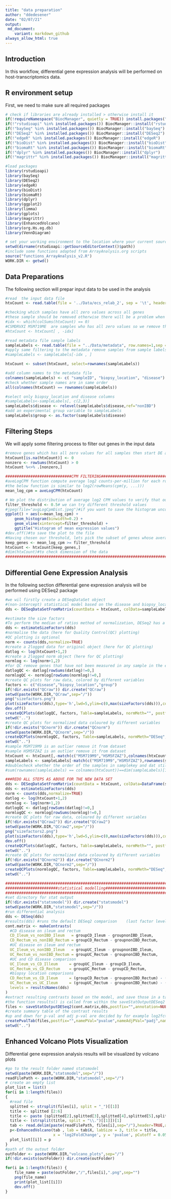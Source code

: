 ```yaml
---
title: "data preparation"
author: "ddedesener"
date: "02/07/21"
output:
 md_document:
    variant: markdown_github
always_allow_html: true
---
```

## Introduction 
In this workflow, differential gene expression analysis will be performed on host-transcriptomics data.

## R environment setup
First, we need to make sure all required packages 
```r
# check if libraries are already installed > otherwise install it
if(!requireNamespace("BiocManager", quietly = TRUE)) install.packages("BiocManager",repos = "http://cran.us.r-project.org")
if(!"rstudioapi" %in% installed.packages()) BiocManager::install("rstudioapi")
if(!"baySeq" %in% installed.packages()) BiocManager::install("baySeq")
if(!"DESeq2" %in% installed.packages()) BiocManager::install("DESeq2")
if(!"edgeR" %in% installed.packages()) BiocManager::install("edgeR")
if(!"bioDist" %in% installed.packages()) BiocManager::install("bioDist")
if(!"biomaRt" %in% installed.packages()) BiocManager::install("biomaRt")
if(!"dplyr" %in% installed.packages()) BiocManager::install("dplyr")
if(!"magrittr" %in% installed.packages()) BiocManager::install("magrittr")

#load packages
library(rstudioapi)
library(baySeq)
library(DESeq2)
library(edgeR)
library(bioDist)
library(biomaRt)
library(dplyr)
library(ggplot2)
library(limma)
library(gplots)
library(magrittr)
library(EnhancedVolcano)
library(org.Hs.eg.db)
library(VennDiagram)

# set your working environment to the location where your current source file is saved into.
setwd(dirname(rstudioapi::getSourceEditorContext()$path))
#include some functions adapted from ArrayAnalysis.org scripts
source("functions_ArrayAnalysis_v2.R")
WORK.DIR <- getwd()
```

## Data Preparations
The following section will prepar input data to be used in the analysis
```r
#read  the input data file
htxCount <- read.table(file = '../Data/ecs_relab_2', sep = '\t', header = TRUE)

#checking which samples have all zero values across all genes
#these sample should be removed otherwise there will be a problem when calculating estimate size factors
#idx <- which(colSums(htxCount) == 0)
#CSMDRVXI MSM719ME  are samples who has all zero values so we remove them
#htxCount <- htxCount[ , -idx]

#read metadata file sample labels
sampleLabels <- read.table(file = "../Data/metadata", row.names=1,sep = '\t', stringsAsFactors = TRUE)
#apply same filtering to the metadata remove samples from sample labels metadata
#sampleLabels <- sampleLabels[-idx , ]

htxCount <- subset(htxCount, select=rownames(sampleLabels))

#add column names to the metadata file
colnames(sampleLabels) <- c( "sampleID", "biopsy_location", "disease")
#check whether sample names are in same order
all(colnames(htxCount) == rownames(sampleLabels))

#select only biopsy_location and disease columns
#sampleLabels<-sampleLabels[, c(2,3)]
sampleLabels$disease <- relevel(sampleLabels$disease,ref="nonIBD")
#add an experimental group variable to sampleLabels
sampleLabels$group <- as.factor(sampleLabels$disease)
```

## Filtering Steps
We will apply some filtering process to filter out genes in the input data
```r
#remove genes which has all zero values for all samples then start DE analysis
htxCount[is.na(htxCount)] <- 0
nonzero <- rowSums(htxCount) > 0
htxCount %<>% .[nonzero,]

#############################CPM FILTERING#############################################
#aveLogCPM function compute average log2 counts-per-million for each row of counts.
#the below function is similar to log2(rowMeans(cpm(y, ...)))
mean_log_cpm = aveLogCPM(htxCount)

# We plot the distribution of average log2 CPM values to verify that our chosen presence threshold is appropriate. The distribution is expected to be bimodal, with a low-abundance peak representing non-expressed genes and a high-abundance peak representing expressed genes. The chosen threshold should separate the two peaks of the bimodal distribution. 
filter_threshold <- 0.5# we can try different threshold values
#jpeg(file="avgLogCpmDist.jpeg")#if you want to save the histogram uncomment the following command  
ggplot() + aes(x=mean_log_cpm) +
    geom_histogram(binwidth=0.2) +
    geom_vline(xintercept=filter_threshold) +
    ggtitle("Histogram of mean expression values")
#dev.off()#to save the plot to the file
#Having chosen our threshold, lets pick the subset of genes whose average expression passes that threshold.
keep_genes <- mean_log_cpm >= filter_threshold 
htxCount <- htxCount[keep_genes,]
#dim(htxCount)#to check dimension of the data
###############################################################################
```

## Differential Gene Expression Analysis
In the following section differential gene expression analysis will be performed using DESeq2 package
```r
#we wil firstly create a DESeqDataSet object
#(non-intercept) statistical model based on the disease and biopsy_location, group column represent both of them 
dds <- DESeqDataSetFromMatrix(countData = htxCount, colData=sampleLabels, design= ~0 + group)

#estimate the size factors
#To perform the median of ratios method of normalization, DESeq2 has a single estimateSizeFactors() function that will generate size factors for us.
dds <- estimateSizeFactors(dds)
#normalise the data (here for Quality Control(QC) plotting)
#QC plotting is optional
norm <- counts(dds,normalize=TRUE)
#create a 2logged data for original object (here for QC plotting)
datlog <- log(htxCount+1,2)
#create a 2logged norm object (here for QC plotting)
normlog <- log(norm+1,2)
#for QC remove genes that have not been measured in any sample in the experiment
datlogQC <- datlog[rowSums(datlog)!=0,]
normlogQC <- normlog[rowSums(normlog)!=0,]
#create QC plots for raw data, colored by different variables
factors <- c("disease","biopsy_location","group")
if(!dir.exists("QCraw")) dir.create("QCraw")
setwd(paste(WORK.DIR,"QCraw",sep="/"))
png("sizefactors.png")
plot(sizeFactors(dds),type='h',lwd=5,ylim=c(0,max(sizeFactors(dds))),col="darkblue")
dev.off()
createQCPlots(datlogQC, factors, Table=sampleLabels, normMeth="", postfix="")
setwd("..")
#create QC plots for normalized data coloured by different variables
if(!dir.exists("QCnorm")) dir.create("QCnorm")
setwd(paste(WORK.DIR,"QCnorm",sep="/"))
createQCPlots(normlogQC, factors, Table=sampleLabels, normMeth="DESeq", postfix="")
setwd("..")
#sample MSM719M9 is an outlier remove it from dataset
#sample HSM5FZAZ is an outlier remove it from dataset
htxCount <- htxCount[,-match(c("MSM719M9","HSM5FZAZ"),colnames(htxCount))]
sampleLabels <- sampleLabels[-match(c("MSM719M9","HSM5FZAZ"),rownames(sampleLabels)),]
#doublecheck whether the order of the samples in samplekey and dat still match
#sum(rownames(sampleLabels) == colnames(htxCount))==dim(sampleLabels)[1]

###REDO ALL STEPS AS ABOVE FOR THE NEW DATA SET
dds <- DESeqDataSetFromMatrix(countData = htxCount, colData=DataFrame(sampleLabels), design= ~0 + group)
dds <- estimateSizeFactors(dds)
norm <- counts(dds,normalize=TRUE)
datlog <- log(htxCount+1,2)
normlog <- log(norm+1,2)
datlogQC <- datlog[rowSums(datlog)!=0,]
normlogQC <- normlog[rowSums(normlog)!=0,]
#create QC plots for raw data, coloured by different variables
if(!dir.exists("QCraw2")) dir.create("QCraw2")
setwd(paste(WORK.DIR,"QCraw2",sep="/"))
png("sizefactors2.png")
plot(sizeFactors(dds),type='h',lwd=5,ylim=c(0,max(sizeFactors(dds))),col="darkblue")
dev.off()
createQCPlots(datlogQC, factors, Table=sampleLabels, normMeth="", postfix="")
setwd("..")
#create QC plots for normalized data coloured by different variables
if(!dir.exists("QCnorm2")) dir.create("QCnorm2")
setwd(paste(WORK.DIR,"QCnorm2",sep="/"))
createQCPlots(normlogQC, factors, Table=sampleLabels, normMeth="DESeq", postfix="")
setwd("..")

################################################################################
#######################statistical modelling####################################
################################################################################
#set directory for stat output
if(!dir.exists("statsmodel")) dir.create("statsmodel")
setwd(paste(WORK.DIR,"statsmodel",sep="/"))
#run differential analysis
dds <- DESeq(dds)
#results(dds) #runs the default DESeq2 comparison    (last factor level versus first factor level)
cont.matrix <- makeContrasts(
  #CD disease on ileum and rectum 
  CD_Ileum_vs_nonIBD_Ileum   = groupCD_Ileum - groupnonIBD_Ileum,
  CD_Rectum_vs_nonIBD_Rectum = groupCD_Rectum - groupnonIBD_Rectum,
  #UC disease on ileum and rectum
  UC_Ileum_vs_nonIBD_Ileum   = groupUC_Ileum - groupnonIBD_Ileum,
  UC_Rectum_vs_nonIBD_Rectum = groupUC_Rectum - groupnonIBD_Rectum,
  #UC and CD disease comparison
  UC_Ileum_vs_CD_Illeum     = groupUC_Ileum - groupCD_Ileum,
  UC_Rectum_vs_CD_Rectum    = groupUC_Rectum - groupCD_Rectum,
  #biopsy location comparisons
  CD_Rectum_vs_CD_Ileum     = (groupCD_Rectum - groupnonIBD_Rectum) - (groupCD_Ileum - groupnonIBD_Ileum),
  UC_Rectum_vs_UC_Ileum     = (groupUC_Rectum - groupnonIBD_Rectum) - (groupUC_Ileum - groupnonIBD_Ileum),
  levels = resultsNames(dds)
)
#extract resulting contrasts based on the model, and save those in a table; also save some graphical representations
#the function results() is called from within the saveStatOutputDESeq2 function to compute the contrasts
files <- saveStatOutputDESeq2(cont.matrix,dds,postfix="",annotation=NULL)
#create summary table of the contrast results
#up and down for p-val and adj p-val are decided by for example log2fc>=0.58 and  log2fc<0.58
createPvalTab(files,postfix="",namePVal="pvalue",nameAdjPVal="padj",nameFC="FoldChange",nameLogFC="log2FoldChange",html=TRUE)
setwd("..")

```

## Enhanced Volcano Plots Visualization
Differential gene expression analysis results will be visualized by volcano plots
```r
#go to the result folder named statsmodel
setwd(paste(WORK.DIR,"statsmodel",sep="/"))
readFilePath <- paste(WORK.DIR,"statsmodel",sep="/")
# create an empty list
plot_list = list()
for(i in 1:length(files))
{
  #read file
  splitted <- strsplit(files[i], split = "_")[[1]]
  title <- splitted [2:6]
  title <- paste (splitted[2],splitted[3],splitted[4],splitted[5],splitted[6],sep=" ") 
  title <- (strsplit(title, split = "\\.")[[1]])[1]
  tab <- read.delim(paste(readFilePath, files[i],sep="/"),header=TRUE,as.is=TRUE)  
  p<-EnhancedVolcano(tab , lab = tab$X, labSize = 3, title = title, 
                     x = 'log2FoldChange', y = 'pvalue', pCutoff = 0.05, FCcutoff = 0.58)
  plot_list[[i]] = p
}
#path of the outout folder
outFolder <- paste(WORK.DIR,"volcano_plots",sep="/")
if(!dir.exists(outFolder)) dir.create(outFolder)

for(i in 1:length(files)) {
    file_name = paste(outFolder,"/",files[i],".png",sep="")
    png(file_name)
    print(plot_list[[i]])
    dev.off()
}  
```


